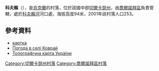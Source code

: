 {{coord|49|28|36|N|32|24|49|E|scale:30000_region:UA|display=title}}

'''科夫賴'''（{{lang-uk|Коврай}}），是[[烏克蘭|烏克蘭]]的村落，位於該國中部[[切爾卡瑟州|切爾卡瑟州]]，由[[喬爾諾拜區|喬爾諾拜區]]負責管轄，處於[[科夫賴河_(第聶伯河支流)|科夫賴河]]河口處，海拔高度94米，2001年該村落人口253。

==參考資料==
* [http://gska2.rada.gov.ua/pls/z7502/A005?rdat1=26.07.2009&rf7571=38694 картка]{{dead link|date=2018年4月 |bot=InternetArchiveBot |fix-attempted=yes }}
* [http://weather.in.ua/ua/cherkasskaja/10903 Погода в селі Коврай] {{Wayback|url=http://weather.in.ua/ua/cherkasskaja/10903 |date=20111221072523 }}
* [http://maps.vlasenko.net/?lat=49.502&lon=32.388&addmap2=smtm100&s=&addmap1=smtm200 Топографічна карта України] {{Wayback|url=http://maps.vlasenko.net/?lat=49.502&lon=32.388&addmap2=smtm100&s=&addmap1=smtm200 |date=20160305033026 }}

[[Category:切爾卡瑟州村落|Category:切爾卡瑟州村落]]
[[Category:喬爾諾拜區村落|Category:喬爾諾拜區村落]]


{{Cherkasy-geo-stub}}